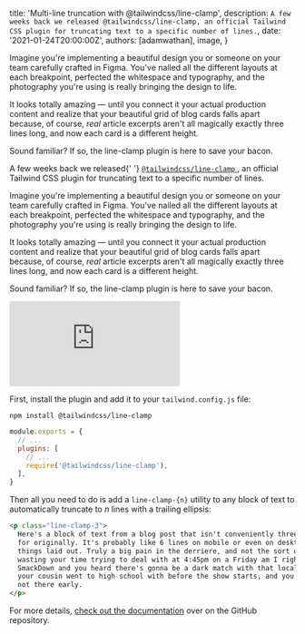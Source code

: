 
  title: 'Multi-line truncation with @tailwindcss/line-clamp',
  description: `A few weeks back we released @tailwindcss/line-clamp, an official Tailwind CSS plugin for truncating text to a specific number of lines.`,
  date: '2021-01-24T20:00:00Z',
  authors: [adamwathan],
  image,
}

<!--excerpt-->

Imagine you're implementing a beautiful design you or someone on your team carefully crafted in Figma. You've nailed all the different layouts at each breakpoint, perfected the whitespace and typography, and the photography you're using is really bringing the design to life.

It looks totally amazing — until you connect it your actual production content and realize that your beautiful grid of blog cards falls apart because, of course, _real_ article excerpts aren't all magically exactly three lines long, and now each card is a different height.

Sound familiar? If so, the line-clamp plugin is here to save your bacon.

<!--/excerpt-->

<p className="lead">
  A few weeks back we released{' '}
  <a href="https://github.com/tailwindlabs/tailwindcss-line-clamp">
    <code>@tailwindcss/line-clamp</code>
  </a>
  , an official Tailwind CSS plugin for truncating text to a specific number of lines.
</p>

Imagine you're implementing a beautiful design you or someone on your team carefully crafted in Figma. You've nailed all the different layouts at each breakpoint, perfected the whitespace and typography, and the photography you're using is really bringing the design to life.

It looks totally amazing — until you connect it your actual production content and realize that your beautiful grid of blog cards falls apart because, of course, _real_ article excerpts aren't all magically exactly three lines long, and now each card is a different height.

Sound familiar? If so, the line-clamp plugin is here to save your bacon.

<div className="relative" style={{ paddingBottom: '56.25%' }}>
  <iframe
    className="absolute inset-0 h-full w-full"
    src="https://www.youtube.com/embed/klh-jMTm5PU"
    frameBorder="0"
    allow="accelerometer; autoplay; clipboard-write; encrypted-media; gyroscope; picture-in-picture"
    allowFullScreen
  ></iframe>
</div>

First, install the plugin and add it to your `tailwind.config.js` file:

```shell
npm install @tailwindcss/line-clamp
```

```js tailwind.config.js
module.exports = {
  // ...
  plugins: [
    // ...
    require('@tailwindcss/line-clamp'),
  ],
}
```

Then all you need to do is add a `line-clamp-{n}` utility to any block of text to automatically truncate to _n_ lines with a trailing ellipsis:

```html
<p class="line-clamp-3">
  Here's a block of text from a blog post that isn't conveniently three lines long like you designed
  for originally. It's probably like 6 lines on mobile or even on desktop depending on how you have
  things laid out. Truly a big pain in the derriere, and not the sort of thing you expected to be
  wasting your time trying to deal with at 4:45pm on a Friday am I right? You've got tickets to
  SmackDown and you heard there's gonna be a dark match with that local guy from two towns over that
  your cousin went to high school with before the show starts, and you're gonna miss it if you're
  not there early.
</p>
```

For more details, [check out the documentation](https://github.com/tailwindlabs/tailwindcss-line-clamp/) over on the GitHub repository.
